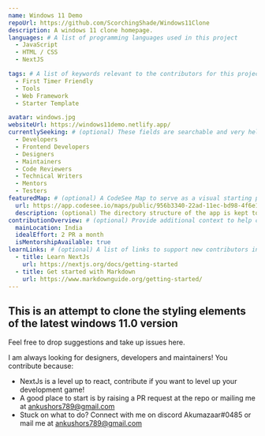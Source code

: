 ```yaml
---
name: Windows 11 Demo
repoUrl: https://github.com/ScorchingShade/Windows11Clone
description: A windows 11 clone homepage.
languages: # A list of programming languages used in this project
  - JavaScript
  - HTML / CSS
  - NextJS

tags: # A list of keywords relevant to the contributors for this project
  - First Timer Friendly
  - Tools
  - Web Framework
  - Starter Template

avatar: windows.jpg
websiteUrl: https://windows11demo.netlify.app/
currentlySeeking: # (optional) These fields are searchable and very helpful for contributors to match well with your project
  - Developers
  - Frontend Developers
  - Designers
  - Maintainers
  - Code Reviewers
  - Technical Writers
  - Mentors
  - Testers
featuredMap: # (optional) A CodeSee Map to serve as a visual starting point for contributors
  url: https://app.codesee.io/maps/public/956b3340-22ad-11ec-bd98-4f6e10139d3f
  description: (optional) The directory structure of the app is kept to a minimum branching for the first build.
contributionOverview: # (optional) Provide additional context to help contributors match well with your project
  mainLocation: India
  idealEffort: 2 PR a month
  isMentorshipAvailable: true
learnLinks: # (optional) A list of links to support new contributors in learning about your project and tech stack and culture / community
  - title: Learn NextJs
    url: https://nextjs.org/docs/getting-started
  - title: Get started with Markdown
    url: https://www.markdownguide.org/getting-started/
---
```


<!-- Divide your content into sections using our handy shortcodes. Each section is optional -->

<Overview>

## This is an attempt to clone the styling elements of the latest windows 11.0 version

Feel free to drop suggestions and take up issues here.
</Overview>

<Contributing>

I am always looking for designers, developers and maintainers! You contribute because:


- NextJs is a level up to react, contribute if you want to level up your development game!
- A good place to start is by raising a PR request at the repo or mailing me at ankushors789@gmail.com
- Stuck on what to do? Connect with me on discord Akumazaar#0485 or mail me at ankushors789@gmail.com



</Contributing>
